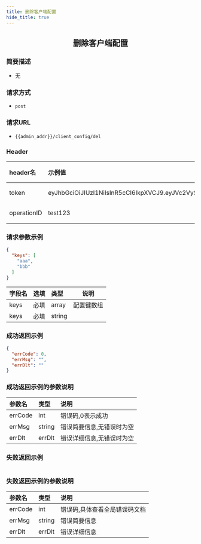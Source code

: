 ```yaml
---
title: 删除客户端配置
hide_title: true
---
```


<center>

## 删除客户端配置

</center>

### 简要描述
- 无
### 请求方式
- `post` 
### 请求URL
- `{{admin_addr}}/client_config/del` 


### Header
|header名|示例值|选填|类型|说明|
|:----    |:-------    |:--- |---|------      |
|token|eyJhbGciOiJIUzI1NiIsInR5cCI6IkpXVCJ9.eyJVc2VySUQiOiJhZG1pbjIiLCJVc2VyVHlwZSI6MiwiZXhwIjoxNjk4OTE4Njg5LCJuYmYiOjE2OTExNDIzODksImlhdCI6MTY5MTE0MjY4OX0.oIpGc9Ka7tTuPYY34PeiqJwvfF0QZnhInomktOCtYAc|必填|string||
|operationID|test123|必填|string||


### 请求参数示例


```json
{
  "keys": [
    "aaa",
    "bbb"
  ]
}
```
|字段名|选填|类型|说明|
|:----    |:-------    |:--- |---|
|keys|必填|array|配置键数组|
|keys|必填|string||
### 成功返回示例


```json
{
  "errCode": 0,
  "errMsg": "",
  "errDlt": ""
}
```
### 成功返回示例的参数说明


|参数名|类型|说明|
|:----    |:-------    |:--- |
|errCode|int|错误码,0表示成功|
|errMsg|string|错误简要信息,无错误时为空|
|errDlt|errDlt|错误详细信息,无错误时为空|
### 失败返回示例


```json

```
### 失败返回示例的参数说明


|参数名|类型|说明|
|:----    |:-------    |:--- |
|errCode|int|错误码,具体查看全局错误码文档|
|errMsg|string|错误简要信息|
|errDlt|errDlt|错误详细信息|
